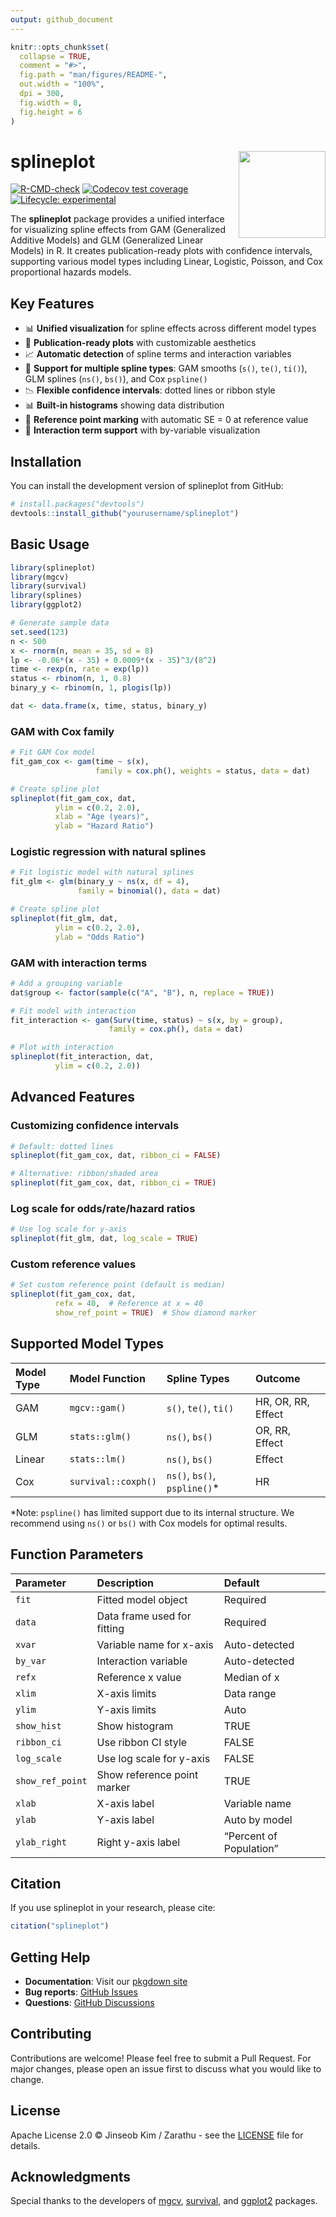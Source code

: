 ---
output: github_document
---

<!-- README.md is generated from README.Rmd. Please edit that file -->

```{r setup, include = FALSE}
knitr::opts_chunk$set(
  collapse = TRUE,
  comment = "#>",
  fig.path = "man/figures/README-",
  out.width = "100%",
  dpi = 300,
  fig.width = 8,
  fig.height = 6
)
```

# splineplot <img src="man/figures/logo.png" align="right" height="139" />

<!-- badges: start -->
[![R-CMD-check](https://github.com/jinseob2kim/splineplot/workflows/R-CMD-check/badge.svg)](https://github.com/jinseob2kim/splineplot/actions)
[![Codecov test coverage](https://codecov.io/gh/jinseob2kim/splineplot/branch/main/graph/badge.svg)](https://codecov.io/gh/jinseob2kim/splineplot?branch=main)
[![Lifecycle: experimental](https://img.shields.io/badge/lifecycle-experimental-orange.svg)](https://lifecycle.r-lib.org/articles/stages.html#experimental)
<!-- badges: end -->

The **splineplot** package provides a unified interface for visualizing spline effects from GAM (Generalized Additive Models) and GLM (Generalized Linear Models) in R. It creates publication-ready plots with confidence intervals, supporting various model types including Linear, Logistic, Poisson, and Cox proportional hazards models.

## Key Features

- 📊 **Unified visualization** for spline effects across different model types
- 🎨 **Publication-ready plots** with customizable aesthetics
- 📈 **Automatic detection** of spline terms and interaction variables
- 🔄 **Support for multiple spline types**: GAM smooths (`s()`, `te()`, `ti()`), GLM splines (`ns()`, `bs()`), and Cox `pspline()`
- 📉 **Flexible confidence intervals**: dotted lines or ribbon style
- 📊 **Built-in histograms** showing data distribution
- 🎯 **Reference point marking** with automatic SE = 0 at reference value
- 🔀 **Interaction term support** with by-variable visualization

## Installation

You can install the development version of splineplot from GitHub:

```{r eval=FALSE}
# install.packages("devtools")
devtools::install_github("yourusername/splineplot")
```

## Basic Usage

```{r example-setup, message=FALSE}
library(splineplot)
library(mgcv)
library(survival)
library(splines)
library(ggplot2)

# Generate sample data
set.seed(123)
n <- 500
x <- rnorm(n, mean = 35, sd = 8)
lp <- -0.06*(x - 35) + 0.0009*(x - 35)^3/(8^2)
time <- rexp(n, rate = exp(lp))
status <- rbinom(n, 1, 0.8)
binary_y <- rbinom(n, 1, plogis(lp))

dat <- data.frame(x, time, status, binary_y)
```

### GAM with Cox family

```{r gam-cox}
# Fit GAM Cox model
fit_gam_cox <- gam(time ~ s(x),
                   family = cox.ph(), weights = status, data = dat)

# Create spline plot
splineplot(fit_gam_cox, dat,
          ylim = c(0.2, 2.0),
          xlab = "Age (years)",
          ylab = "Hazard Ratio")
```

### Logistic regression with natural splines

```{r glm-logistic}
# Fit logistic model with natural splines
fit_glm <- glm(binary_y ~ ns(x, df = 4),
               family = binomial(), data = dat)

# Create spline plot
splineplot(fit_glm, dat,
          ylim = c(0.2, 2.0),
          ylab = "Odds Ratio")
```

### GAM with interaction terms

```{r gam-interaction}
# Add a grouping variable
dat$group <- factor(sample(c("A", "B"), n, replace = TRUE))

# Fit model with interaction
fit_interaction <- gam(Surv(time, status) ~ s(x, by = group),
                      family = cox.ph(), data = dat)

# Plot with interaction
splineplot(fit_interaction, dat,
          ylim = c(0.2, 2.0))
```

## Advanced Features

### Customizing confidence intervals

```{r ci-styles, eval=FALSE}
# Default: dotted lines
splineplot(fit_gam_cox, dat, ribbon_ci = FALSE)

# Alternative: ribbon/shaded area
splineplot(fit_gam_cox, dat, ribbon_ci = TRUE)
```

### Log scale for odds/rate/hazard ratios

```{r log-scale}
# Use log scale for y-axis
splineplot(fit_glm, dat, log_scale = TRUE)
```

### Custom reference values

```{r custom-ref}
# Set custom reference point (default is median)
splineplot(fit_gam_cox, dat,
          refx = 40,  # Reference at x = 40
          show_ref_point = TRUE)  # Show diamond marker
```

## Supported Model Types

| Model Type | Model Function | Spline Types | Outcome |
|:-----------|:--------------|:-------------|:--------|
| GAM | `mgcv::gam()` | `s()`, `te()`, `ti()` | HR, OR, RR, Effect |
| GLM | `stats::glm()` | `ns()`, `bs()` | OR, RR, Effect |
| Linear | `stats::lm()` | `ns()`, `bs()` | Effect |
| Cox | `survival::coxph()` | `ns()`, `bs()`, `pspline()`* | HR |

*Note: `pspline()` has limited support due to its internal structure. We recommend using `ns()` or `bs()` with Cox models for optimal results.

## Function Parameters

| Parameter | Description | Default |
|:----------|:------------|:--------|
| `fit` | Fitted model object | Required |
| `data` | Data frame used for fitting | Required |
| `xvar` | Variable name for x-axis | Auto-detected |
| `by_var` | Interaction variable | Auto-detected |
| `refx` | Reference x value | Median of x |
| `xlim` | X-axis limits | Data range |
| `ylim` | Y-axis limits | Auto |
| `show_hist` | Show histogram | TRUE |
| `ribbon_ci` | Use ribbon CI style | FALSE |
| `log_scale` | Use log scale for y-axis | FALSE |
| `show_ref_point` | Show reference point marker | TRUE |
| `xlab` | X-axis label | Variable name |
| `ylab` | Y-axis label | Auto by model |
| `ylab_right` | Right y-axis label | "Percent of Population" |

## Citation

If you use splineplot in your research, please cite:

```{r citation, eval=FALSE}
citation("splineplot")
```

## Getting Help

- **Documentation**: Visit our [pkgdown site](https://jinseob2kim.github.io/splineplot/)
- **Bug reports**: [GitHub Issues](https://github.com/jinseob2kim/splineplot/issues)
- **Questions**: [GitHub Discussions](https://github.com/jinseob2kim/splineplot/discussions)

## Contributing

Contributions are welcome! Please feel free to submit a Pull Request. For major changes, please open an issue first to discuss what you would like to change.

## License

Apache License 2.0 © Jinseob Kim / Zarathu - see the [LICENSE](LICENSE.md) file for details.

## Acknowledgments

Special thanks to the developers of [mgcv](https://cran.r-project.org/package=mgcv), [survival](https://cran.r-project.org/package=survival), and [ggplot2](https://cran.r-project.org/package=ggplot2) packages.